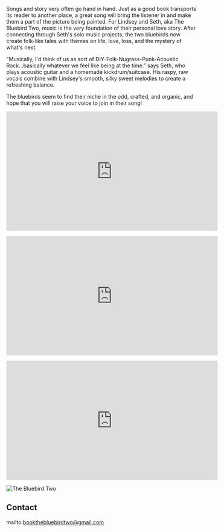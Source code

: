 <Banner />

<Container>
<p>Songs and story very often go hand in hand. Just as a good book transports its reader to another place, a great song will bring the listener in and make them a part of the picture being painted. For Lindsey and Seth, aka The Bluebird Two, music is the very foundation of their personal love story. After connecting through Seth's solo music projects, the two bluebirds now create folk-like tales with themes on life, love, loss, and the mystery of what's next.</p>
<p>"Musically, I'd think of us as sort of DIY-Folk-Nugrass-Punk-Acoustic Rock...basically whatever we feel like being at the time." says Seth, who plays acoustic guitar and a homemade kickdrum/suitcase. His raspy, raw vocals combine with Lindsey's smooth, silky sweet melodies to create a refreshing balance.</p>
<p>The bluebirds seem to find their niche in the odd, crafted, and organic, and hope that you will raise your voice to join in their song!</p>

<p className="text-center"> <iframe width="560" height="315" src="https://www.youtube.com/embed/tOEr3FwhvFs" frameborder="0" allow="accelerometer; autoplay; encrypted-media; gyroscope; picture-in-picture" allowfullscreen></iframe> </p>
 
<p className="text-center"> <iframe width="560" height="315" src="https://www.youtube.com/embed/qJDqYHeVdeg" frameborder="0" allow="accelerometer; autoplay; encrypted-media; gyroscope; picture-in-picture" allowfullscreen></iframe> </p>
 
<p className="text-center"> <iframe src="https://open.spotify.com/embed/track/2MqQM7yEcev2Goa6YSGch6" width="560" height="315" frameborder="0" allowtransparency="true" allow="encrypted-media"></iframe> </p>

![The Bluebird Two](https://raw.githubusercontent.com/TBT2017/starter-musician-theme/master/content/images/Copy%20of%20TBT%20design%20idea%20Final%202.png)

<Releases releases={props.releases} />

<Shows shows={props.shows} />

## Contact

<!--
  The `id="contact"` attribute below is for creating internal anchor link.
  You can remove/change it, but make sure you edit the corresponding link
  in src/gatsby-theme-musician/config/navigation.yml
  See: https://learn.freecodecamp.org/responsive-web-design/basic-html-and-html5/link-to-internal-sections-of-a-page-with-anchor-elements/
-->

<div id="contact" className="text-center">

mailto:bookthebluebirdtwo@gmail.com

</div>

</Container>
